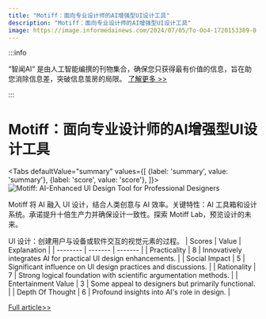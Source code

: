 ```yaml
---
title: "Motiff：面向专业设计师的AI增强型UI设计工具"
description: "Motiff：面向专业设计师的AI增强型UI设计工具"
image: https://image.informedainews.com/2024/07/05/To-Oo4-1720153389-0.jpg
---
```



:::info

“智闻AI“ 是由人工智能编撰的刊物集合，确保您只获得最有价值的信息，旨在助您消除信息差，突破信息茧房的局限。  [了解更多 >>](/)

:::

# Motiff：面向专业设计师的AI增强型UI设计工具


<Tabs
	defaultValue="summary"
	values={[
	{label: 'summary', value: 'summary'},
	{label: 'score', value: 'score'},
]}>
<TabItem value="summary">
<img
  src="https://image.informedainews.com/2024/07/05/To-Oo4-1720153389-0.jpg"
  alt="Motiff: AI-Enhanced UI Design Tool for Professional Designers"
/>



Motiff 将 AI 融入 UI 设计，结合人类创意与 AI 效率。关键特性：AI 工具箱和设计系统。承诺提升十倍生产力并确保设计一致性。探索 Motiff Lab，预览设计的未来。

UI 设计：创建用户与设备或软件交互的视觉元素的过程。
</TabItem>
<TabItem value="score">
	| Scores     | Value   | Explanation |
	| -------- | ------- | ------- |
	| Practicality  | 8    | Innovatively integrates AI for practical UI design enhancements.    |
	| Social Impact | 5     | Significant influence on UI design practices and discussions.    |
	| Rationality    | 7    | Strong logical foundation with scientific argumentation methods.    |
	| Entertainment Value    | 3    | Some appeal to designers but primarily functional.    |
	| Depth Of Thought    | 6    | Profound insights into AI's role in design.    |
</TabItem>
</Tabs>

[Full article>>](https://www.producthunt.com/posts/motiff)
